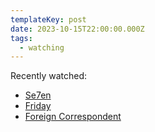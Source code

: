 ```yaml
---
templateKey: post
date: 2023-10-15T22:00:00.000Z
tags:
  - watching
---
```

Recently watched:

* [Se7en](https://letterboxd.com/film/se7en/)
* [Friday](https://letterboxd.com/film/friday/)
* [Foreign Correspondent](https://letterboxd.com/film/foreign-correspondent/)